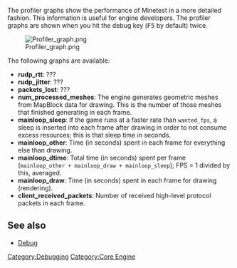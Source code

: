 {{Incomplete}}
The profiler graphs show the performance of Minetest in a more detailed fashion. This information is useful for engine developers. The profiler graphs are shown when you hit the debug key (<kbd>F5</kbd> by default) twice.

[[File:Profiler graph.png]]

The following graphs are available:

* '''rudp_rtt''': ???
* '''rudp_jitter''': ???
* '''packets_lost''': ???
* '''num_processed_meshes''': The engine generates geometric meshes from MapBlock data for drawing. This is the number of those meshes that finished generating in each frame.
* '''mainloop_sleep''': If the game runs at a faster rate than <code>wanted_fps</code>, a sleep is inserted into each frame after drawing in order to not consume excess resources; this is that sleep time in seconds.
* '''mainloop_other''': Time (in seconds) spent in each frame for everything else than drawing.
* '''mainloop_dtime''': Total time (in seconds) spent per frame (<code>mainloop_other + mainloop_draw + mainloop_sleep</code>); FPS = 1 divided by this, averaged.
* '''mainloop_draw''': Time (in seconds) spent in each frame for drawing (rendering).
* '''client_received_packets''': Number of received high-level protocol packets in each frame.

== See also ==
* [https://wiki.minetest.net/Debug Debug]

[[Category:Debugging]]
[[Category:Core Engine]]
